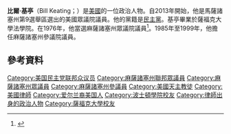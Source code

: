 '''比爾·基亭'''（Bill Keating；{{bd|1952年|9月6日}}）是[[美國|美國]]的一位政治人物。自2013年開始，他是馬薩諸塞州第9選舉區選出的美國眾議院議員。他的黨籍是[[民主黨_(美國)|民主黨]]。基亭畢業於薩福克大學法學院。在1976年，他當選麻薩諸塞州眾議院議員<ref name="7 News">{{cite web|url=http://www1.whdh.com/news/articles/politics/massachusetts/12008441656686/u-s-house-district-9-dem-primary-bill-keating/|title=U.S. House District 9 Dem. Primary: Bill Keating|work=[[WHDH_(TV)|WHDH (TV)]]|date=September 5, 2012|accessdate=February 1, 2013|deadurl=yes|archiveurl=https://web.archive.org/web/20130530043612/http://www1.whdh.com/news/articles/politics/massachusetts/12008441656686/u-s-house-district-9-dem-primary-bill-keating/|archivedate=2013年5月30日}}</ref>。1985年至1999年，他擔任麻薩諸塞州參議院議員。
== 參考資料 ==
{{reflist}}
{{DEFAULTSORT:Keating, William}}
[[Category:美国民主党联邦众议员|Category:美国民主党联邦众议员]]
[[Category:麻薩諸塞州聯邦眾議員|Category:麻薩諸塞州聯邦眾議員]]
[[Category:麻薩諸塞州眾議員|Category:麻薩諸塞州眾議員]]
[[Category:麻薩諸塞州參議員|Category:麻薩諸塞州參議員]]
[[Category:美國天主教徒|Category:美國天主教徒]]
[[Category:美國律師|Category:美國律師]]
[[Category:爱尔兰裔美国人|Category:爱尔兰裔美国人]]
[[Category:波士頓學院校友|Category:波士頓學院校友]]
[[Category:律師出身的政治人物|Category:律師出身的政治人物]]
[[Category:薩福克大學校友|Category:薩福克大學校友]]